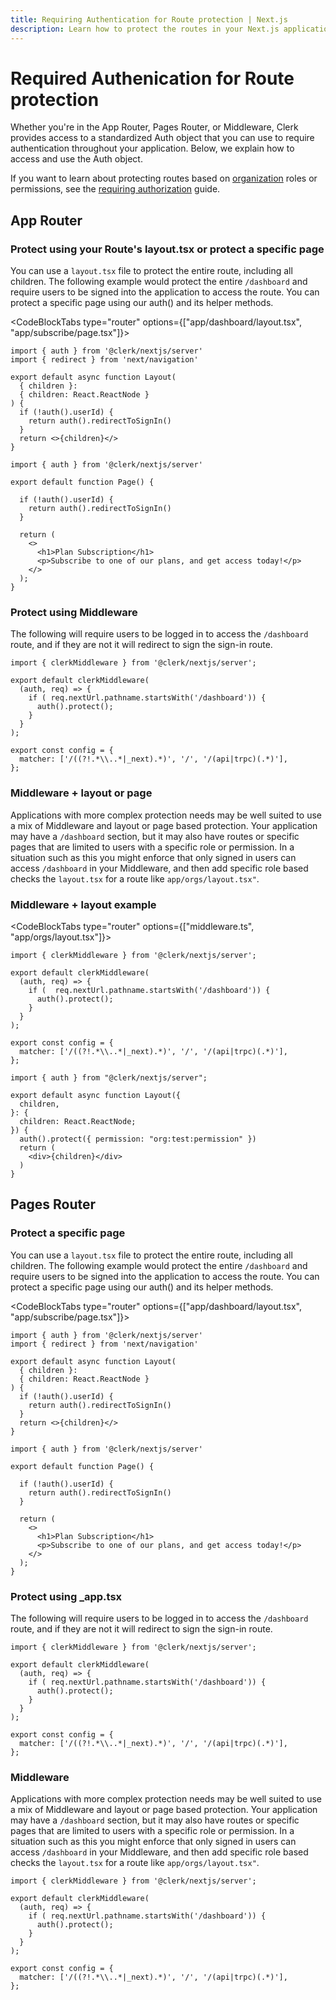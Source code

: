 ```yaml
---
title: Requiring Authentication for Route protection | Next.js
description: Learn how to protect the routes in your Next.js application that require authentication.
---
```


# Required Authenication for Route protection 

Whether you're in the App Router, Pages Router, or Middleware, Clerk provides access to a standardized Auth object that you can use to require authentication throughout your application. Below, we explain how to access and use the Auth object.

If you want to learn about protecting routes based on [organization](/docs/organizations/overview) roles or permissions, see the [requiring authorization](/docs/references/nextjs/current-user) guide.

## App Router

### Protect using your Route's layout.tsx or protect a specific page

You can use a `layout.tsx` file to protect the entire route, including all children. The following example would protect the entire `/dashboard` and require users to be signed into the application to access the route.  You can protect a specific page using our auth() and its helper methods. 

<CodeBlockTabs type="router" options={["app/dashboard/layout.tsx", "app/subscribe/page.tsx"]}>

```tsx filename="app/dashboard/layout.tsx" 
import { auth } from '@clerk/nextjs/server'
import { redirect } from 'next/navigation'

export default async function Layout(
  { children }: 
  { children: React.ReactNode }
) {
  if (!auth().userId) {
    return auth().redirectToSignIn()
  }
  return <>{children}</>
}
```


```tsx filename="app/subscribe/page.tsx" 
import { auth } from '@clerk/nextjs/server'

export default function Page() {

  if (!auth().userId) {
    return auth().redirectToSignIn()
  }

  return (
    <>
      <h1>Plan Subscription</h1>
      <p>Subscribe to one of our plans, and get access today!</p>
    </>
  );
}
```
</CodeBlockTabs>


### Protect using Middleware

The following will require users to be logged in to access the `/dashboard` route, and if they are not it will redirect to sign the sign-in route.

```tsx filename="middleware.ts"
import { clerkMiddleware } from '@clerk/nextjs/server';

export default clerkMiddleware(
  (auth, req) => {
    if ( req.nextUrl.pathname.startsWith('/dashboard')) {
      auth().protect();
    }
  }
);

export const config = {
  matcher: ['/((?!.*\\..*|_next).*)', '/', '/(api|trpc)(.*)'],
};
```

### Middleware + layout or page

Applications with more complex protection needs may be well suited to use a mix of Middleware and layout or page based protection. Your application may have a `/dashboard` section, but it may also have routes or specific pages that are limited to users with a specific role or permission. In a situation such as this you might enforce that only signed in users can access `/dashboard` in your Middleware, and then add specific role based checks the `layout.tsx` for a route like `app/orgs/layout.tsx"`.

### Middleware + layout example

<CodeBlockTabs type="router" options={["middleware.ts", "app/orgs/layout.tsx"]}>
```tsx filename="middleware.ts"
import { clerkMiddleware } from '@clerk/nextjs/server';

export default clerkMiddleware(
  (auth, req) => {
    if (  req.nextUrl.pathname.startsWith('/dashboard')) {
      auth().protect();
    }
  }
);

export const config = {
  matcher: ['/((?!.*\\..*|_next).*)', '/', '/(api|trpc)(.*)'],
};
```

```tsx filename="app/orgs/layout.tsx" 
import { auth } from "@clerk/nextjs/server";

export default async function Layout({
  children,
}: {
  children: React.ReactNode;
}) {
  auth().protect({ permission: "org:test:permission" })
  return (
    <div>{children}</div>
  )
}
```
</CodeBlockTabs>



## Pages Router

### Protect a specific page

You can use a `layout.tsx` file to protect the entire route, including all children. The following example would protect the entire `/dashboard` and require users to be signed into the application to access the route.  You can protect a specific page using our auth() and its helper methods. 

<CodeBlockTabs type="router" options={["app/dashboard/layout.tsx", "app/subscribe/page.tsx"]}>

```tsx filename="app/dashboard/layout.tsx" 
import { auth } from '@clerk/nextjs/server'
import { redirect } from 'next/navigation'

export default async function Layout(
  { children }: 
  { children: React.ReactNode }
) {
  if (!auth().userId) {
    return auth().redirectToSignIn()
  }
  return <>{children}</>
}
```


```tsx filename="app/subscribe/page.tsx" 
import { auth } from '@clerk/nextjs/server'

export default function Page() {

  if (!auth().userId) {
    return auth().redirectToSignIn()
  }

  return (
    <>
      <h1>Plan Subscription</h1>
      <p>Subscribe to one of our plans, and get access today!</p>
    </>
  );
}
```
</CodeBlockTabs>


### Protect using _app.tsx

The following will require users to be logged in to access the `/dashboard` route, and if they are not it will redirect to sign the sign-in route.

```tsx filename="middleware.ts"
import { clerkMiddleware } from '@clerk/nextjs/server';

export default clerkMiddleware(
  (auth, req) => {
    if ( req.nextUrl.pathname.startsWith('/dashboard')) {
      auth().protect();
    }
  }
);

export const config = {
  matcher: ['/((?!.*\\..*|_next).*)', '/', '/(api|trpc)(.*)'],
};
```

### Middleware

Applications with more complex protection needs may be well suited to use a mix of Middleware and layout or page based protection. Your application may have a `/dashboard` section, but it may also have routes or specific pages that are limited to users with a specific role or permission. In a situation such as this you might enforce that only signed in users can access `/dashboard` in your Middleware, and then add specific role based checks the `layout.tsx` for a route like `app/orgs/layout.tsx"`.

```tsx filename="middleware.ts"
import { clerkMiddleware } from '@clerk/nextjs/server';

export default clerkMiddleware(
  (auth, req) => {
    if ( req.nextUrl.pathname.startsWith('/dashboard')) {
      auth().protect();
    }
  }
);

export const config = {
  matcher: ['/((?!.*\\..*|_next).*)', '/', '/(api|trpc)(.*)'],
};
```



